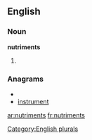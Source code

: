 
==English==

===Noun===
'''nutriments'''

# {{plural of|[[nutriment]]}}

===Anagrams===
* {{alphagram|eimnnrsttu}}
* [[instrument#English|instrument]]

[[Category:English plurals]]

[[ar:nutriments]]
[[fr:nutriments]]